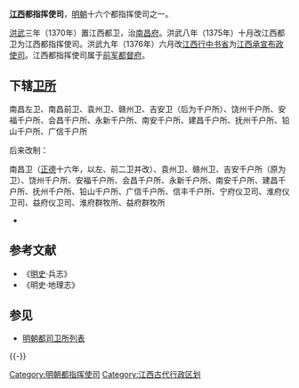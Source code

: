 '''[[江西|江西]]都指挥使司'''，[[明朝|明朝]]十六个都指挥使司之一。

[[洪武|洪武]]三年（1370年）置江西都卫，治[[南昌府|南昌府]]。洪武八年（1375年）十月改江西都卫为江西都指挥使司。洪武九年（1376年）六月改[[江西行中书省|江西行中书省]]为[[江西承宣布政使司|江西承宣布政使司]]。江西都指挥使司属于[[前军都督府|前军都督府]]。

== 下辖[[卫所|卫所]] ==
南昌左卫、南昌前卫、袁州卫、赣州卫、吉安卫（后为千户所）、饶州千户所、安福千户所、会昌千户所、永新千户所、南安千户所、建昌千户所、抚州千户所、铅山千户所、广信千户所

后来改制：

南昌卫（[[正德_(明朝)|正德]]十六年，以左、前二卫并改）、袁州卫、赣州卫、吉安千户所（原为卫）、饶州千户所、安福千户所、会昌千户所、永新千户所、南安千户所、建昌千户所、抚州千户所、铅山千户所、广信千户所、信丰千户所、宁府仪卫司、淮府仪卫司、益府仪卫司、淮府群牧所、益府群牧所
* 
== 参考文献 ==
*《[[明史|明史]]·兵志》
*《明史·地理志》

== 参见 ==
* [[明朝都司卫所列表|明朝都司卫所列表]]

{{-}}
{{明朝行政区划|nocat}}
[[Category:明朝都指挥使司|Category:明朝都指挥使司]]
[[Category:江西古代行政区划|Category:江西古代行政区划]]
